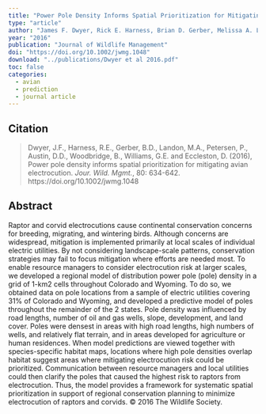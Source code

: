 ```yaml
---
title: "Power Pole Density Informs Spatial Prioritization for Mitigating Avian Electrocution"
type: "article"
author: "James F. Dwyer, Rick E. Harness, Brian D. Gerber, Melissa A. Landon, Paul Petersen, Daryl D. Austin, Brian Woodbridge, Gary E. Williams, Duncan Eccleston"
year: "2016"
publication: "Journal of Wildlife Management"
doi: "https://doi.org/10.1002/jwmg.1048"
download: "../publications/Dwyer et al 2016.pdf"
toc: false
categories:
  - avian
  - prediction 
  - journal article
---
```


## Citation 

> Dwyer, J.F., Harness, R.E., Gerber, B.D., Landon, M.A., Petersen, P., Austin, D.D., Woodbridge, B., Williams, G.E. and Eccleston, D. (2016), Power pole density informs spatial prioritization for mitigating avian electrocution. *Jour. Wild. Mgmt.*, 80: 634-642. https://doi.org/10.1002/jwmg.1048

## Abstract

Raptor and corvid electrocutions cause continental conservation concerns for breeding, migrating, and wintering birds. Although concerns are widespread, mitigation is implemented primarily at local scales of individual electric utilities. By not considering landscape-scale patterns, conservation strategies may fail to focus mitigation where efforts are needed most. To enable resource managers to consider electrocution risk at larger scales, we developed a regional model of distribution power pole (pole) density in a grid of 1-km2 cells throughout Colorado and Wyoming. To do so, we obtained data on pole locations from a sample of electric utilities covering 31% of Colorado and Wyoming, and developed a predictive model of poles throughout the remainder of the 2 states. Pole density was influenced by road lengths, number of oil and gas wells, slope, development, and land cover. Poles were densest in areas with high road lengths, high numbers of wells, and relatively flat terrain, and in areas developed for agriculture or human residences. When model predictions are viewed together with species-specific habitat maps, locations where high pole densities overlap habitat suggest areas where mitigating electrocution risk could be prioritized. Communication between resource managers and local utilities could then clarify the poles that caused the highest risk to raptors from electrocution. Thus, the model provides a framework for systematic spatial prioritization in support of regional conservation planning to minimize electrocution of raptors and corvids. © 2016 The Wildlife Society.